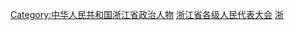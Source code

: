 [[Category:中华人民共和国浙江省政治人物|Category:中华人民共和国浙江省政治人物]]
[[Category:浙江省各级人民代表大会|]]
[[Category:地方各级人大代表|浙]]